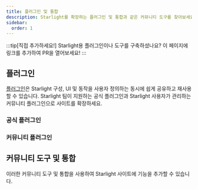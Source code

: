```yaml
---
title: 플러그인 및 통합
description: Starlight를 확장하는 플러그인 및 통합과 같은 커뮤니티 도구를 찾아보세요!
sidebar:
  order: 1
---
```


:::tip[직접 추가하세요!]
Starlight용 플러그인이나 도구를 구축하셨나요?
이 페이지에 링크를 추가하여 PR을 열어보세요!
:::

## 플러그인

[플러그인](/ko/reference/plugins/)은 Starlight 구성, UI 및 동작을 사용자 정의하는 동시에 쉽게 공유하고 재사용할 수 있습니다.
Starlight 팀이 지원하는 공식 플러그인과 Starlight 사용자가 관리하는 커뮤니티 플러그인으로 사이트를 확장하세요.

### 공식 플러그인

<CardGrid>
	<LinkCard
		href="/ko/guides/site-search/#algolia-docsearch"
		title="Algolia DocSearch"
		description="기본 검색 공급자인 Pagefind를 Algolia DocSearch로 바꾸세요."
	/>
</CardGrid>

### 커뮤니티 플러그인

<CardGrid>
	<LinkCard
		href="https://github.com/HiDeoo/starlight-links-validator"
		title="starlight-links-validator"
		description="Starlight 페이지에 끊어진 링크가 있는지 확인하세요."
	/>
	<LinkCard
		href="https://github.com/HiDeoo/starlight-typedoc"
		title="starlight-typedoc"
		description="TypeDoc을 사용하여 TypeScript로 Starlight 페이지를 생성하세요."
	/>
	<LinkCard
		href="https://github.com/HiDeoo/starlight-blog"
		title="starlight-blog"
		description="문서 사이트에 블로그를 추가하세요."
	/>
	<LinkCard
		href="https://github.com/HiDeoo/starlight-openapi"
		title="starlight-openapi"
		description="OpenAPI/Swagger 사양에서 문서 페이지를 만드세요."
	/>
	<LinkCard
		href="https://github.com/HiDeoo/starlight-obsidian"
		title="starlight-obsidian"
		description="Starlight 사이트에 Obsidian Vault를 게시하세요."
	/>
	<LinkCard
		href="https://github.com/HiDeoo/starlight-image-zoom"
		title="starlight-image-zoom"
		description="문서 이미지에 확대/축소 기능을 추가하세요."
	/>
	<LinkCard
		href="https://github.com/lorenzolewis/starlight-utils"
		title="starlight-utils"
		description="일반적인 유틸리티 모음으로 Starlight를 확장하세요."
	/>
	<LinkCard
		href="https://github.com/trueberryless/starlight-view-modes"
		title="starlight-view-modes"
		description="문서 웹사이트에 다양한 보기 모드 기능을 추가하세요."
	/>
	<LinkCard
		href="https://github.com/HiDeoo/starlight-versions"
		title="starlight-versions"
		description="Starlight 문서 페이지 버전을 지정하세요."
	/>
	<LinkCard
		href="https://inox-tools.fryuni.dev/star-warp"
		title="star-warp"
		description="문서에서 검색 결과를 워프 드라이브합니다."
	/>
	<LinkCard
		href="https://github.com/HiDeoo/starlight-heading-badges"
		title="starlight-heading-badges"
		description="Markdown 및 MDX 제목에 배지를 추가합니다."
	/>
	<LinkCard
		href="https://github.com/Fevol/starlight-site-graph"
		title="starlight-site-graph"
		description="페이지 사이드바에 대화형 사이트 그래프를 추가합니다."
	/>
	<LinkCard
		href="https://github.com/HiDeoo/starlight-sidebar-topics"
		title="starlight-sidebar-topics"
		description="문서를 각각 고유한 사이드바가 있는 여러 섹션으로 분할하세요."
	/>
	<LinkCard
		href="https://github.com/trueberryless-org/starlight-sidebar-topics-dropdown"
		title="starlight-sidebar-topics-dropdown"
		description="문서 페이지를 여러 개의 하위 페이지로 분할하고 사이드바의 드롭다운 메뉴를 사용하여 하위 페이지 간에 전환할 수 있습니다."
	/>
	<LinkCard
		href="https://github.com/trueberryless-org/starlight-cooler-credit"
		title="starlight-cooler-credit"
		description="Starlight 또는 Astro 목차 하단에 멋진 크레딧을 추가하세요."
	/>
	<LinkCard
		href="https://github.com/trueberryless-org/starlight-contributor-list"
		title="starlight-contributor-list"
		description="프로젝트의 모든 기여자 목록을 표시합니다."
	/>
	<LinkCard
		href="https://github.com/dragomano/starlight-giscus"
		title="starlight-giscus"
		description="문서 사이트에 Giscus 댓글을 추가하세요."
	/>
	<LinkCard
		href="https://github.com/HiDeoo/starlight-videos"
		title="starlight-videos"
		description="비디오 가이드와 강좌로 문서를 개선하세요."
	/>
	<LinkCard
		href="https://github.com/HiDeoo/starlight-kbd"
		title="starlight-kbd"
		description="키보드 단축키를 쉽게 문서화하세요."
	/>
	<LinkCard
		href="https://events-3bg.pages.dev/library/StarlightPlugin/"
		title="starlight-view-transitions"
		description="문서 교차를 위한 브라우저 네이티브 뷰 전환을 추가하세요."
	/>
	<LinkCard
		href="https://github.com/HiDeoo/starlight-auto-sidebar"
		title="starlight-auto-sidebar"
		description="자동 생성된 사이드바 그룹을 자유롭게 수정하세요."
	/>
	<LinkCard
		href="https://github.com/delucis/starlight-llms-txt"
		title="starlight-llms-txt"
		description="llmstxt.org를 기반으로 llms.txt를 문서 사이트에 추가하세요."
	/>
	<LinkCard
		href="https://github.com/trueberryless-org/starlight-toc-overview-customizer"
		title="starlight-toc-overview-customizer"
		description="사용자 정의 가능한 개요 제목으로 Starlight의 목차를 자유롭게 수정하세요."
	/>
	<LinkCard
		href="https://delucis.github.io/starlight-markdown-blocks/"
		title="starlight-markdown-blocks"
		description="사용자 지정 블록 타입으로 Starlight의 Markdown 보조 내용 (Asides) 구문을 확장하세요."
	/>
	<LinkCard
		href="https://github.com/WindMillCode/starlight-fullview-mode"
		title="starlight-fullview-mode"
		description="전체 화면 경험을 위해 사이드바를 접고 콘텐츠를 확장합니다."
	/>
	<LinkCard
		href="https://github.com/frostybee/starlight-scroll-to-top"
		title="starlight-scroll-to-top"
		description="문서 사이트에 맨 위로 이동하는 버튼을 추가하세요."
	/>
</CardGrid>

## 커뮤니티 도구 및 통합


이러한 커뮤니티 도구 및 통합을 사용하여 Starlight 사이트에 기능을 추가할 수 있습니다.

<CardGrid>
	<LinkCard
		href="https://www.feelback.dev/blog/new-astro-starlight-integration/"
		title="FeelBack"
		description="문서 페이지에 사용자 피드백 시스템을 추가하세요."
	/>
	<LinkCard
		href="https://github.com/val-town/notion-to-astro"
		title="notion-to-astro"
		description="Notion 내보내기를 Astro Starlight 문서로 변환하세요"
	/>
	<LinkCard
		href="https://github.com/mattjennings/astro-live-code"
		title="astro-live-code"
		description="MDX 코드 블록을 대화형 컴포넌트로 렌더링하세요"
	/>
	<LinkCard
		href="https://github.com/HiDeoo/starlight-i18n"
		title="starlight-i18n"
		description="Starlight 페이지를 번역하는 데 도움이 되는 Visual Studio Code 확장입니다."
	/>
	<LinkCard
		href="https://github.com/HiDeoo/starlight-package-managers"
		title="starlight-package-managers"
		description="여러 패키지 관리자에 대한 npm 관련 명령을 빠르게 표시합니다."
	/>
	<LinkCard
		href="https://github.com/HiDeoo/starlight-showcases"
		title="starlight-showcases"
		description="쇼케이스 페이지를 작성하기 위한 Starlight 컴포넌트의 집합입니다."
	/>
	<LinkCard
		href="https://github.com/HiDeoo/generator-starlight-plugin"
		title="@hideoo/starlight-plugin"
		description="Starlight 플러그인을 빠르게 스캐폴딩할 수 있는 생성기입니다."
	/>
	<LinkCard
		href="https://github.com/Linkerin/starlight-to-pdf"
		title="starlight-to-pdf"
		description="Starlight 웹사이트들을 PDF 파일들로 변환하기 위한 CLI 도구입니다."
	/>
	<LinkCard
		href="https://github.com/joesaby/astro-plantuml"
		title="astro-plantuml"
		description="마크다운 코드 블록에서 PlantUML 콘텐츠를 렌더링합니다."
	/>
</CardGrid>

